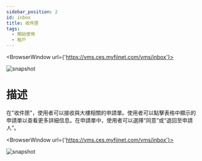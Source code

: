 ---
sidebar_position: 2
id: inbox
title: 收件匣
tags:
  - 開始使用
  - 租戶
---


<BrowserWindow url={'https://vms.ces.myfiinet.com/vms/inbox'}>

![snapshot](../assets/vms/vms-inbox-zh-hant.png)

</BrowserWindow>

# 描述

在"收件匣"，使用者可以接收與大樓相關的申請單。使用者可以點擊表格中顯示的申請單以查看更多詳細信息。在申請單中，使用者可以選擇“同意”或“退回至申請人”。

<BrowserWindow url={'https://vms.ces.myfiinet.com/vms/inbox'}>

![snapshot](../assets/vms/vms-inbox-ticket-zh-hant.png)

</BrowserWindow>
